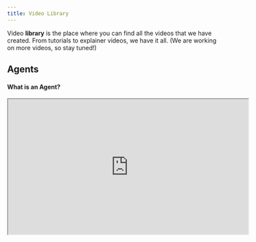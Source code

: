 ```yaml
---
title: Video Library
---
```


Video **library** is the place where you can find all the videos that we have created. From tutorials to explainer videos, we have it all. (We are working on more videos, so stay tuned!)

## Agents

#### What is an Agent?

<iframe
  width="560"
  height="315"
  src="https://www.youtube.com/embed/sK9cRKYNVZ8"
  title="YouTube video player"
  allow="accelerometer; autoplay; clipboard-write; encrypted-media; gyroscope; picture-in-picture"
  allowFullScreen
/>

#### Agent UI

<iframe
  width="560"
  height="315"
  src="https://www.youtube.com/embed/SgtJVSkDGZw"
  title="YouTube video player"
  allow="accelerometer; autoplay; clipboard-write; encrypted-media; gyroscope; picture-in-picture"
  allowFullScreen
/>

#### Fully local Agents with Ollama and Agent UI

<iframe
  width="560"
  height="315"
  src="https://www.youtube.com/embed/d-Kh0SvgB6k"
  title="YouTube video player"
  allow="accelerometer; autoplay; clipboard-write; encrypted-media; gyroscope; picture-in-picture"
  allowFullScreen
/>

